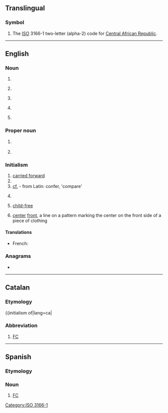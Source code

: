{{also|cf|Cf|cF|cf.|c.f.|.cf}}
==Translingual==

===Symbol===
{{head|mul|symbol}}
# The [[ISO]] 3166-1 two-letter (alpha-2) code for [[Central African Republic]].

[[Category:ISO 3166-1]]

----

==English==
{{wikipedia}}

===Noun===
{{en-noun|~}}

# {{abbreviation of|cluster fuck|lang=en}}
# {{lb|en|baseball}} {{abbreviation of|center field|lang=en}}
# {{lb|en|baseball}} {{abbreviation of|center fielder|lang=en}}
# {{lb|en|finance}} {{abbreviation of|cash flow|lang=en}}
# {{lb|en|health}} {{abbreviation of|cystic fibrosis|lang=en}}

===Proper noun===
{{en-proper noun}}

# {{lb|en|Canada|military}} {{abbreviation of|Canadian Forces|lang=en}}
# {{lb|en|computing}} {{abbreviation of|w:.NET Compact Framework|.NET Compact Framework|lang=en}}

===Initialism===
{{rfc-header|Initialism}}
{{head|en|initialism}}

# [[carried forward]]
# {{abbreviation of|Charlie Foxtrot|lang=en}}
# [[cf.]] - from Latin: confer, 'compare'
# {{lb|en|computing}} {{abbreviation of|w:Collaborative filtering|Collaborative filtering|lang=en}}
# [[child-free]]
# {{lb|en|textiles|sewing}} [[center]] [[front]], a line on a pattern marking the center on the front side of a piece of clothing

====Translations====
{{trans-top|Canadian Forces}}
* French: {{t+|fr|FC}}
{{trans-mid}}
{{trans-bottom}}

===Anagrams===
* {{anagrams|en|a=cf|F.C.|FC}}

----

==Catalan==

===Etymology===
{{initialism of|lang=ca|{{m|ca|[[club|Club]] de [[futbol|Futbol]]||Football Club}}

===Abbreviation===
{{rfc-header|Abbreviation}}
{{head|ca|abbreviation}}

# [[FC]] {{gloss|Football Club}}

----

==Spanish==

===Etymology===
{{init of|lang=es|[[club|Club]] de [[fútbol|Fútbol]]||Football Club}}

===Noun===
{{head|es|noun}}

# [[FC]] {{gloss|Football Club}}